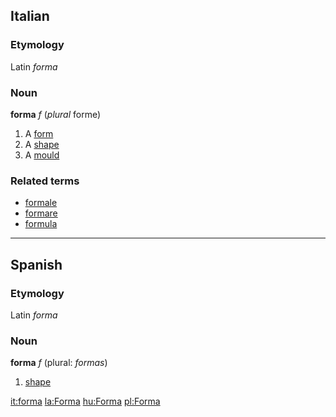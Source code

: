 ==Italian==
===Etymology===
Latin ''forma''
===Noun===
'''forma''' ''f'' (''plural'' forme)

#A [[form]]
#A [[shape]]
#A [[mould]]

===Related terms===
*[[formale]]
*[[formare]]
*[[formula]]

----

==Spanish==
===Etymology===
Latin ''forma''

===Noun===
'''forma''' ''f'' (plural: ''formas'')

# [[shape]]

[[it:forma]]
[[la:Forma]]
[[hu:Forma]]
[[pl:Forma]]